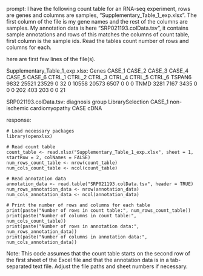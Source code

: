 prompt:
I have the following count table for an RNA-seq experiment, rows are genes and columns are samples, "Supplementary_Table_1_exp.xlsx". The first column of the file is my gene names and the rest of the columns are samples. My annotation data is here  "SRP021193.colData.tsv", it contains sample annotations and rows of this matches the columns of count table, first column is the sample ids. Read the tables count number of rows and columns for each.

here are first few lines of the file(s).

Supplementary_Table_1_exp.xlsx:
Genes	CASE_1	CASE_2	CASE_3	CASE_4	CASE_5	CASE_6	CTRL_1	CTRL_2	CTRL_3	CTRL_4	CTRL_5	CTRL_6
TSPAN6	9832	25521	23529	0	32	0	10558	20573	6507	0	0	 0
TNMD	3281	 7167	 3435	0	 0	0	  202	  403	 203	0	0	21


SRP021193.colData.tsv:
	diagnosis	group	LibrarySelection
CASE_1	non-ischemic cardiomyopathy	CASE	cDNA


response:
```
# Load necessary packages
library(openxlsx)

# Read count table
count_table <- read.xlsx("Supplementary_Table_1_exp.xlsx", sheet = 1, startRow = 2, colNames = FALSE)
num_rows_count_table <- nrow(count_table)
num_cols_count_table <- ncol(count_table)

# Read annotation data
annotation_data <- read.table("SRP021193.colData.tsv", header = TRUE)
num_rows_annotation_data <- nrow(annotation_data)
num_cols_annotation_data <- ncol(annotation_data)

# Print the number of rows and columns for each table
print(paste("Number of rows in count table:", num_rows_count_table))
print(paste("Number of columns in count table:", num_cols_count_table))
print(paste("Number of rows in annotation data:", num_rows_annotation_data))
print(paste("Number of columns in annotation data:", num_cols_annotation_data))
```
Note: This code assumes that the count table starts on the second row of the first sheet of the Excel file and that the annotation data is in a tab-separated text file. Adjust the file paths and sheet numbers if necessary.
